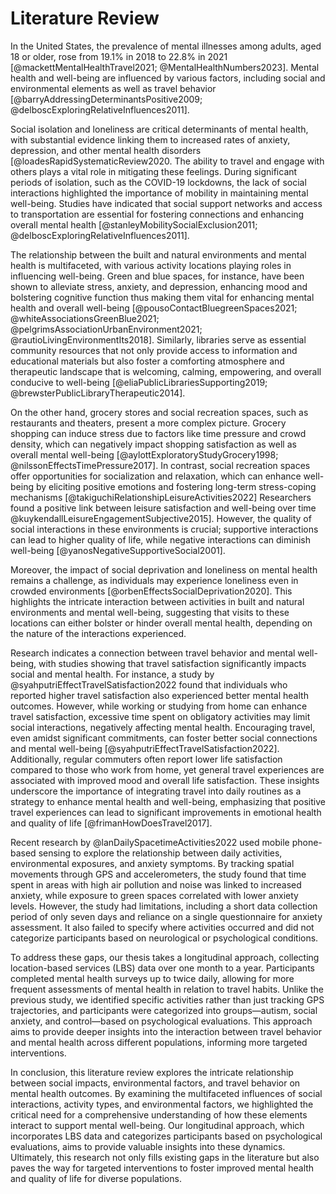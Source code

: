 # Literature Review

In the United States, the prevalence of mental illnesses among adults, aged 18 or older, rose from 19.1% in 2018 to 22.8% in 2021 [@mackettMentalHealthTravel2021; @MentalHealthNumbers2023]. Mental health and well-being are influenced by various factors, including social and environmental elements as well as travel behavior [@barryAddressingDeterminantsPositive2009; @delboscExploringRelativeInfluences2011].

Social isolation and loneliness are critical determinants of mental health, with substantial evidence linking them to increased rates of anxiety, depression, and other mental health disorders [@loadesRapidSystematicReview2020. The ability to travel and engage with others plays a vital role in mitigating these feelings. During significant periods of isolation, such as the COVID-19 lockdowns, the lack of social interactions highlighted the importance of mobility in maintaining mental well-being. Studies have indicated that social support networks and access to transportation are essential for fostering connections and enhancing overall mental health [@stanleyMobilitySocialExclusion2011; @delboscExploringRelativeInfluences2011].

The relationship between the built and natural environments and mental health is multifaceted, with various activity locations playing roles in influencing well-being. Green and blue spaces, for instance, have been shown to alleviate stress, anxiety, and depression, enhancing mood and bolstering cognitive function thus making them vital for enhancing mental health and overall well-being [@pousoContactBluegreenSpaces2021; @whiteAssociationsGreenBlue2021; @pelgrimsAssociationUrbanEnvironment2021; @rautioLivingEnvironmentIts2018]. Similarly, libraries serve as essential community resources that not only provide access to information and educational materials but also foster a comforting atmosphere and therapeutic landscape that is welcoming, calming, empowering, and overall conducive to well-being [@eliaPublicLibrariesSupporting2019; @brewsterPublicLibraryTherapeutic2014].

On the other hand, grocery stores and social recreation spaces, such as restaurants and theaters, present a more complex picture. Grocery shopping can induce stress due to factors like time pressure and crowd density, which can negatively impact shopping satisfaction as well as overall mental well-being [@aylottExploratoryStudyGrocery1998; @nilssonEffectsTimePressure2017]. In contrast, social recreation spaces offer opportunities for socialization and relaxation, which can enhance well-being by eliciting positive emotions and fostering long-term stress-coping mechanisms [@takiguchiRelationshipLeisureActivities2022] Researchers found a positive link between leisure satisfaction and well-being over time @kuykendallLeisureEngagementSubjective2015\]. However, the quality of social interactions in these environments is crucial; supportive interactions can lead to higher quality of life, while negative interactions can diminish well-being [@yanosNegativeSupportiveSocial2001].

Moreover, the impact of social deprivation and loneliness on mental health remains a challenge, as individuals may experience loneliness even in crowded environments [@orbenEffectsSocialDeprivation2020]. This highlights the intricate interaction between activities in built and natural environments and mental well-being, suggesting that visits to these locations can either bolster or hinder overall mental health, depending on the nature of the interactions experienced.

Research indicates a connection between travel behavior and mental well-being, with studies showing that travel satisfaction significantly impacts social and mental health. For instance, a study by @syahputriEffectTravelSatisfaction2022 found that individuals who reported higher travel satisfaction also experienced better mental health outcomes. However, while working or studying from home can enhance travel satisfaction, excessive time spent on obligatory activities may limit social interactions, negatively affecting mental health. Encouraging travel, even amidst significant commitments, can foster better social connections and mental well-being [@syahputriEffectTravelSatisfaction2022]. Additionally, regular commuters often report lower life satisfaction compared to those who work from home, yet general travel experiences are associated with improved mood and overall life satisfaction. These insights underscore the importance of integrating travel into daily routines as a strategy to enhance mental health and well-being, emphasizing that positive travel experiences can lead to significant improvements in emotional health and quality of life [@frimanHowDoesTravel2017].

Recent research by @lanDailySpacetimeActivities2022 used mobile phone-based sensing to explore the relationship between daily activities, environmental exposures, and anxiety symptoms. By tracking spatial movements through GPS and accelerometers, the study found that time spent in areas with high air pollution and noise was linked to increased anxiety, while exposure to green spaces correlated with lower anxiety levels. However, the study had limitations, including a short data collection period of only seven days and reliance on a single questionnaire for anxiety assessment. It also failed to specify where activities occurred and did not categorize participants based on neurological or psychological conditions.

To address these gaps, our thesis takes a longitudinal approach, collecting location-based services (LBS) data over one month to a year. Participants completed mental health surveys up to twice daily, allowing for more frequent assessments of mental health in relation to travel habits. Unlike the previous study, we identified specific activities rather than just tracking GPS trajectories, and participants were categorized into groups—autism, social anxiety, and control—based on psychological evaluations. This approach aims to provide deeper insights into the interaction between travel behavior and mental health across different populations, informing more targeted interventions.

In conclusion, this literature review explores the intricate relationship between social impacts, environmental factors, and travel behavior on mental health outcomes. By examining the multifaceted influences of social interactions, activity types, and environmental factors, we highlighted the critical need for a comprehensive understanding of how these elements interact to support mental well-being. Our longitudinal approach, which incorporates LBS data and categorizes participants based on psychological evaluations, aims to provide valuable insights into these dynamics. Ultimately, this research not only fills existing gaps in the literature but also paves the way for targeted interventions to foster improved mental health and quality of life for diverse populations.
